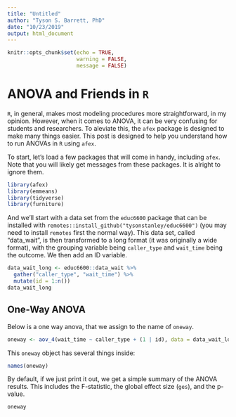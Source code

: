```yaml
---
title: "Untitled"
author: "Tyson S. Barrett, PhD"
date: "10/23/2019"
output: html_document
---
```


```r
knitr::opts_chunk$set(echo = TRUE,
                      warning = FALSE,
                      message = FALSE)
```


# ANOVA and Friends in `R`

`R`, in general, makes most modeling procedures more straightforward, in my opinion. However, when it comes to ANOVA, it can be very confusing for students and researchers. To aleviate this, the `afex` package is designed to make many things easier. This post is designed to help you understand how to run ANOVAs in `R` using `afex`.

To start, let's load a few packages that will come in handy, including `afex`. Note that you will likely get messages from these packages. It is alright to ignore them.

```r
library(afex)
library(emmeans)
library(tidyverse)
library(furniture)
```

And we'll start with a data set from the `educ6600` package that can be installed with `remotes::install_github("tysonstanley/educ6600")` (you may need to install `remotes` first the normal way). This data set, called "data_wait", is then transformed to a long format (it was originally a wide format), with the grouping variable being `caller_type` and `wait_time` being the outcome. We then add an ID variable.

```r
data_wait_long <- educ6600::data_wait %>% 
  gather("caller_type", "wait_time") %>% 
  mutate(id = 1:n())
data_wait_long
```


## One-Way ANOVA

Below is a one way anova, that we assign to the name of `oneway`.

```r
oneway <- aov_4(wait_time ~ caller_type + (1 | id), data = data_wait_long)
```

This `oneway` object has several things inside:

```r
names(oneway)
```

By default, if we just print it out, we get a simple summary of the ANOVA results. This includes the F-statistic, the global effect size (`ges`), and the p-value.

```r
oneway
```















